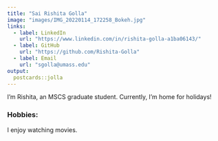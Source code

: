 ```yaml
---
title: "Sai Rishita Golla"
image: "images/IMG_20220114_172258_Bokeh.jpg"
links:
  - label: LinkedIn
    url: "https://www.linkedin.com/in/rishita-golla-a1ba06143/"
  - label: GitHub
    url: "https://github.com/Rishita-Golla"
  - label: Email
    url: "sgolla@umass.edu"
output:
  postcards::jolla
---
```

 
I'm Rishita, an MSCS graduate student. Currently, I'm home for holidays!

### Hobbies:

I enjoy watching movies.
